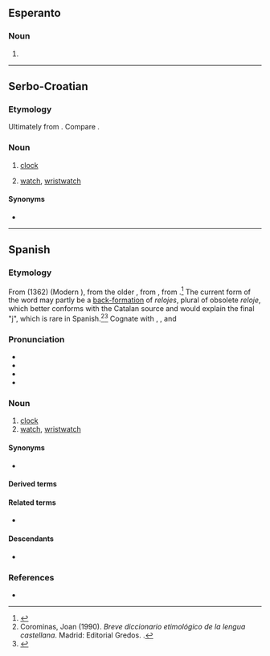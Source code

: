 {{also|Reloj}}
==Esperanto==

===Noun===
{{eo-head}}

# {{eo-form of|rel|oj}}

----

==Serbo-Croatian==

===Etymology===
Ultimately from {{der|sh|grc-koi|ὡρολόγιον}}. Compare {{cog|el|ρολόι}}.

===Noun===
{{sh-noun|g=m}}

# {{lb|sh|regional}} [[clock]]
# {{lb|sh|regional}} [[watch]], [[wristwatch]]

====Synonyms====
* {{l|sh|sȃt}}
{{attention|sh}}

----

==Spanish==
{{wikipedia|lang=es}}

===Etymology===
From {{bor|es|roa-oca|relotge}} (1362) (Modern {{cog|ca|rellotge}}), from the older {{m|roa-oca|orollotge}}, from {{der|es|la|hōrologium}}, from {{der|es|grc|ὡρολόγιον}}.<ref>{{cite-book
|last=Gómez de Silva
|first=Guido
|year=1988
|title=Breve diccionario etimológico de la lengua española
|publisher=[[w:Fondo de Cultura Económica|Fondo de Cultura Económica]]
|location=Mexico
|language=es
|isbn=968-16-2812-8
}}</ref> The current form of the word may partly be a [[back-formation]] of ''relojes'', plural of obsolete ''reloje'', which better conforms with the Catalan source and would explain the final "j", which is rare in Spanish.<ref>Corominas, Joan (1990). ''Breve diccionario etimológico de la lengua castellana''. Madrid: Editorial Gredos. {{ISBN|84-249-1332-9}} {{ISBN|9788424913328}}.</ref><ref>{{cite-book
|last=Musa
|first=Héctor Eduardo
|year=2006
|title=Cómo mira y ve el argentino
|url=http://books.google.com/books?id=4MpdmSu66FQC&pg=PA101&lpg=PA101&dq=1362+relotge&source=bl&ots=qUw5xXkWUA&sig=lXEVYVT0UXSbygQQrPTJDnFgI6k&hl=en&ei=B8CwTuXREeWQsQK9-dm4AQ&sa=X&oi=book_result&ct=result&resnum=3&ved=0CDYQ6AEwAg#v=onepage&q=1362%20relotge&f=false
|publisher=Editorial Dunken
|location=Buenos Aires, Argentina
|language=es
|isbn=9870216218
}}</ref>
Cognate with {{cog|en|horologe}}, {{cog|fr|horloge}}, and {{cog|it|orologio}}

===Pronunciation===
* {{es-IPA|reló}}
* {{es-IPA}}
* {{es-IPA|relog}}
* {{es-IPA|reloχ}}

===Noun===
{{es-noun|m|relojes}}

# [[clock]]
# [[watch]], [[wristwatch]]

====Synonyms====
* {{sense|watch|wristwatch}} {{l|es|reloj de pulsera|g=m}}

====Derived terms====
{{der3|es
|contra el reloj
|contrarreloj
|reloj atómico
|reloj cucú
|reloj de agua
|reloj de arena
|reloj de campana
|reloj de cuco
|reloj de bolsillo
|reloj de longitudes
|reloj de música
|reloj de péndola
|reloj de péndulo
|reloj de pulsera
|reloj de repetición
|reloj de sol
|reloj despertador
|relojero
|reloj magistral
|reloj marino
|reloj solar
|relojería
|relojear}}

====Related terms====
* {{l|es|hora}}

====Descendants====
* {{desc|tl|relo|bor=1}}

===References===
<references />
* {{R:DRAE 2001}}

{{topics|es|Clocks|Time}}
